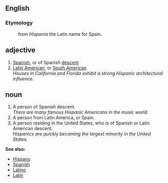 == English ==
=== Etymology ===
: from ''Hispania'' the Latin name for Spain.
== adjective == 
# [[Spanish]], or of Spanish [[descent]] 
# [[Latin American]], or [[South American]]<br>''Houses in California and Florida exhibit a strong Hispanic architectural influence.''
== noun == 
# A person of Spanish descent.<br>''There are many famous Hispanic Americans in the music world.''
# A person from Latin America, or Spain.
# A person residing in the United States, who is of Spanish or Latin American descent. <br>''Hispanics are quickly becoming the largest minority in the United States.''
'''See also:'''
*[[Hispano]]
*[[Spanish]]
*[[Latino]]
*[[Latin]]